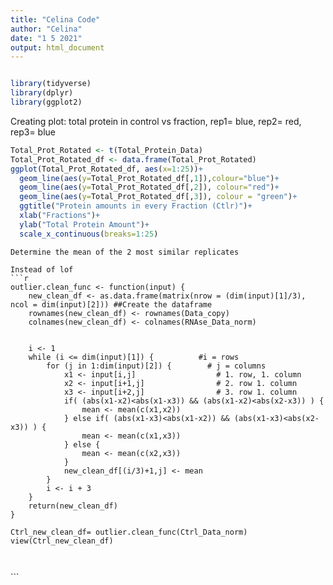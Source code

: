 ---
title: "Celina Code"
author: "Celina"
date: "1 5 2021"
output: html_document
---

```{r}

```

```{r}
library(tidyverse)
library(dplyr)
library(ggplot2)
```

Creating plot: total protein in control vs fraction, rep1= blue, rep2= red, rep3= blue
```{r}
Total_Prot_Rotated <- t(Total_Protein_Data)
Total_Prot_Rotated_df <- data.frame(Total_Prot_Rotated)
ggplot(Total_Prot_Rotated_df, aes(x=1:25))+
  geom_line(aes(y=Total_Prot_Rotated_df[,1]),colour="blue")+
  geom_line(aes(y=Total_Prot_Rotated_df[,2]), colour="red")+
  geom_line(aes(y=Total_Prot_Rotated_df[,3]), colour = "green")+
  ggtitle("Protein amounts in every Fraction (Ctlr)")+
  xlab("Fractions")+
  ylab("Total Protein Amount")+
  scale_x_continuous(breaks=1:25)
```
```
Determine the mean of the 2 most similar replicates

Instead of lof
```{r}

outlier.clean_func <- function(input) {
    new_clean_df <- as.data.frame(matrix(nrow = (dim(input)[1]/3), ncol = dim(input)[2])) ##Create the dataframe
    rownames(new_clean_df) <- rownames(Data_copy)
    colnames(new_clean_df) <- colnames(RNAse_Data_norm)


    i <- 1
    while (i <= dim(input)[1]) {          #i = rows
        for (j in 1:dim(input)[2]) {        # j = columns 
            x1 <- input[i,j]                  # 1. row, 1. column
            x2 <- input[i+1,j]                # 2. row 1. column
            x3 <- input[i+2,j]                # 3. row 1. column
            if( (abs(x1-x2)<abs(x1-x3)) && (abs(x1-x2)<abs(x2-x3)) ) {
                mean <- mean(c(x1,x2))
            } else if( (abs(x1-x3)<abs(x1-x2)) && (abs(x1-x3)<abs(x2-x3)) ) {
                mean <- mean(c(x1,x3))
            } else {
                mean <- mean(c(x2,x3))
            }
            new_clean_df[(i/3)+1,j] <- mean
        }
        i <- i + 3
    }
    return(new_clean_df)
}

Ctrl_new_clean_df= outlier.clean_func(Ctrl_Data_norm)
view(Ctrl_new_clean_df) 



```
    


```

